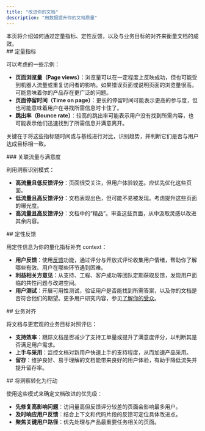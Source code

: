 ```yaml
---
title: "改进你的文档"
description: "用数据提升你的文档质量"
---
```


<Tip>
  本页将介绍如何通过定量指标、定性反馈，以及与业务目标的对齐来衡量文档的成效。
</Tip>

<div id="quantitative-metrics">
  ## 定量指标
</div>

可以考虑的一些示例：

* **页面浏览量（Page views）**：浏览量可以在一定程度上反映成功，但也可能受到机器人流量或重复访问者的影响。如果错误页面或说明页面的浏览量很高，可能意味着你的产品存在更广泛的问题。
* **页面停留时间（Time on page）**：更长的停留时间可能表示更高的参与度，但也可能意味着用户在寻找所需信息时卡住了。
* **跳出率（Bounce rate）**：较高的跳出率可能表示用户没有找到所需内容，也可能表示他们迅速找到了所需信息并满意离开。

关键在于将这些指标随时间或与基线进行对比，识别趋势，并判断它们是否与用户达成目标相一致。

<div id="correlate-traffic-and-satisfaction">
  ### 关联流量与满意度
</div>

利用洞察识别模式：

* **高流量且低反馈评分**：页面很受关注，但用户体验较差。应优先优化这些页面。
* **低流量且高反馈评分**：文档表现出色，但可能不易被发现。考虑提升这些页面的曝光度。
* **高流量且高反馈评分**：文档中的“精品”。审查这些页面，从中汲取灵感以改进其余内容。

<div id="qualitative-feedback">
  ## 定性反馈
</div>

用定性信息为你的量化指标补充 context：

* **用户反馈**：使用[反馈](/zh/insights/feedback)功能，通过评分与开放式评论收集用户情绪，帮助你了解哪些有效、用户在哪些环节遇到困难。
* **利益相关方意见**：从支持、工程、客户成功等团队定期获取反馈，发现用户面临的共性问题与改进空间。
* **用户测试**：开展可用性测试，验证用户是否能找到所需答案，以及你的文档是否符合他们的期望。更多用户研究内容，参见[了解你的受众](/zh/guides/understand-your-audience)。

<div id="business-alignment">
  ## 业务对齐
</div>

将文档与更宏观的业务目标对照评估：

* **支持效率**：跟踪文档是否减少了支持工单量或提升了满意度评分，以判断其是否满足用户需求。
* **上手与采用**：监控文档对新用户快速上手的支持程度，从而加速产品采用。
* **留存**：维护良好、易于理解的文档能带来良好的用户体验，有助于降低流失并提升留存率。

<div id="put-insights-into-action">
  ## 将洞察转化为行动
</div>

使用这些模式来确定文档改进的优先级：

* **先修复高影响问题**：访问量高但反馈评分较差的页面会影响最多用户。
* **及时响应用户反馈**：结合上下文和代码片段的反馈可定位具体改进点。
* **聚焦关键用户路径**：优先处理与产品最重要任务相关的页面。